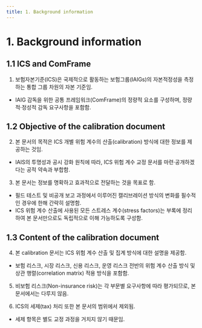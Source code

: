 ```yaml
---
title: 1. Background information
---
```

# 1. Background information

## 1.1	ICS and ComFrame

1. 보험자본기준(ICS)은 국제적으로 활동하는 보험그룹(IAIGs)의 자본적정성을 측정하는 통합 그룹 차원의 자본 기준임.
  - IAIG 감독을 위한 공통 프레임워크(ComFrame)의 정량적 요소를 구성하며, 정량적·정성적 감독 요구사항을 포함함.

## 1.2	Objective of the calibration document

2. 본 문서의 목적은 ICS 개별 위험 계수의 산출(calibration) 방식에 대한 정보를 제공하는 것임.
  - IAIS의 투명성과 공시 강화 원칙에 따라, ICS 위험 계수 교정 문서를 마련·공개하겠다는 공적 약속과 부합함.

3. 본 문서는 정보를 명확하고 효과적으로 전달하는 것을 목표로 함.
  - 필드 테스트 및 비공개 보고 과정에서 이루어진 캘리브레이션 방식의 변화를 필수적인 경우에 한해 간략히 설명함.
  - ICS 위험 계수 산출에 사용된 모든 스트레스 계수(stress factors)는 부록에 정리하여 본 문서만으로도 독립적으로 이해 가능하도록 구성함.

## 1.3	Content of the calibration document

4. 본 calibration 문서는 ICS 위험 계수 산출 및 집계 방식에 대한 설명을 제공함.
  - 보험 리스크, 시장 리스크, 신용 리스크, 운영 리스크 전반의 위험 계수 산출 방식 및 상관 행렬(correlation matrix) 적용 방식을 포함함.

5. 비보험 리스크(Non-insurance risk)는 각 부문별 요구사항에 따라 평가되므로, 본 문서에서는 다루지 않음.

6. ICS의 세제(tax) 처리 또한 본 문서의 범위에서 제외됨.
  - 세제 항목은 별도 교정 과정을 거치지 않기 때문임.
